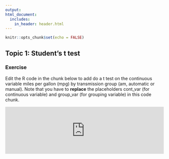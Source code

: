 ```yaml
---
output: 
html_document:
  includes:
    in_header: header.html
---
```


```r
knitr::opts_chunk$set(echo = FALSE)
```

## Topic 1: Student's t test

### Exercise 

Edit the R code in the chunk below to add do a t test on the continuous variable miles per gallon (mpg) by transmission group (am, automatic or manual).
Note that you have to **replace** the placeholders cont_var (for continuous variable) and group_var (for grouping variable) in this code chunk.


<!---LEARNR EX 1-->

<iframe style="margin:0 auto; min-width: 100%;" id="myIframe1" class="interactive"  src="https://pdrhiggins.shinyapps.io/learnr_app1/" scrolling="yes" frameborder="no"></iframe>

<!------------->





<script>
  iFrameResize({}, ".interactive");
</script>
